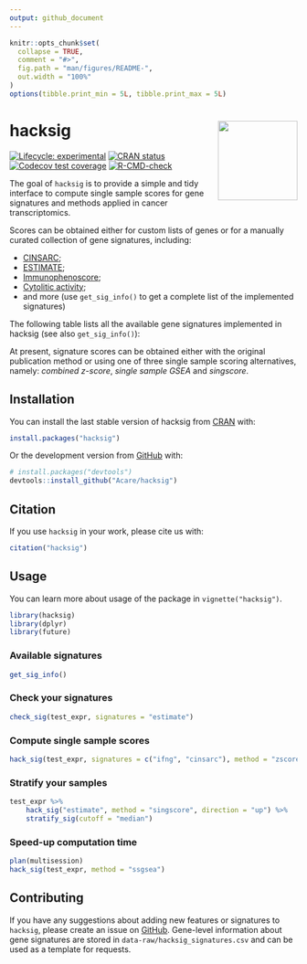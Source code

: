 ```yaml
---
output: github_document
---
```


<!-- README.md is generated from README.Rmd. Please edit that file -->

```r
knitr::opts_chunk$set(
  collapse = TRUE,
  comment = "#>",
  fig.path = "man/figures/README-",
  out.width = "100%"
)
options(tibble.print_min = 5L, tibble.print_max = 5L)
```

# hacksig <img src="man/figures/logo.png" align="right" height="139"/>

<!-- badges: start -->

[![Lifecycle: experimental](https://img.shields.io/badge/lifecycle-experimental-orange.svg)](https://lifecycle.r-lib.org/articles/stages.html#experimental) [![CRAN status](https://www.r-pkg.org/badges/version/hacksig)](https://CRAN.R-project.org/package=hacksig) [![Codecov test coverage](https://codecov.io/gh/Acare/hacksig/branch/master/graph/badge.svg)](https://app.codecov.io/gh/Acare/hacksig?branch=master) [![R-CMD-check](https://github.com/Acare/hacksig/workflows/R-CMD-check/badge.svg)](https://github.com/Acare/hacksig/actions)

<!-- badges: end -->

The goal of `hacksig` is to provide a simple and tidy interface to compute single sample scores for gene signatures and methods applied in cancer transcriptomics.

Scores can be obtained either for custom lists of genes or for a manually curated collection of gene signatures, including:

-   [CINSARC](https://doi.org/10.1038/nm.2174);
-   [ESTIMATE](https://doi.org/10.1038/ncomms3612);
-   [Immunophenoscore](https://doi.org/10.1016/j.celrep.2016.12.019);
-   [Cytolitic activity](https://doi.org/10.1016/j.cell.2014.12.033);
-   and more (use `get_sig_info()` to get a complete list of the implemented signatures)

The following table lists all the available gene signatures implemented in hacksig (see also `get_sig_info()`):

At present, signature scores can be obtained either with the original publication method or using one of three single sample scoring alternatives, namely: *combined z-score*, *single sample GSEA* and *singscore*.

## Installation

You can install the last stable version of hacksig from [CRAN](https://CRAN.R-project.org) with:

```r
install.packages("hacksig")
```

Or the development version from [GitHub](https://github.com/) with:

```r
# install.packages("devtools")
devtools::install_github("Acare/hacksig")
```

## Citation

If you use `hacksig` in your work, please cite us with:

```r
citation("hacksig")
```

## Usage

You can learn more about usage of the package in `vignette("hacksig")`.

```r
library(hacksig)
library(dplyr)
library(future)
```

### Available signatures

```r
get_sig_info()
```

### Check your signatures

```r
check_sig(test_expr, signatures = "estimate")
```

### Compute single sample scores

```r
hack_sig(test_expr, signatures = c("ifng", "cinsarc"), method = "zscore")
```

### Stratify your samples

```r
test_expr %>% 
    hack_sig("estimate", method = "singscore", direction = "up") %>% 
    stratify_sig(cutoff = "median")
```

### Speed-up computation time

```r
plan(multisession)
hack_sig(test_expr, method = "ssgsea")
```

## Contributing

If you have any suggestions about adding new features or signatures to `hacksig`, please create an issue on [GitHub](https://github.com/Acare/hacksig/issues). Gene-level information about gene signatures are stored in `data-raw/hacksig_signatures.csv` and can be used as a template for requests.

